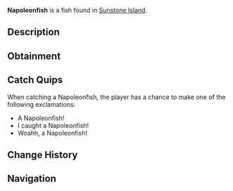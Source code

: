 {{FishInfobox
|image          = Napoleonfish.png
|rarity         = Rare
|sea            = First Sea
|location       = [[Sunstone Island]]
|sublocation    = 
|sources        = Fishing Rod
|radar_location = 
|xp             = 100
|weather        = Windy
|time           = Day
|season         = Summer
|bait           = 
|base_weight    = 35
|base_value     = 200
|weight_range   = 10
|base_chance    = 19
|base_resil     = 40
}}
'''Napoleonfish''' is a {{Rarity|Rare}} fish found in [[Sunstone Island]].

== Description ==
{{Description|The Napoleonfish, also known as the Humphead Wrasse, is a large and brightly coloured fish with a distinctive bump on its forehead. Despite its size, it is surprisingly agile, making it a thrilling challenge for anglers.|Bestiary Entry}}

== Obtainment ==
{{Description|Found easier in the outer waters of Sunstone Island during the day.|Bestiary Hint}}
{{Fish Availability|
Sunstone Island
|top_rods      = 
Krampus's Rod\116691.07\107953.75;
Magma Rod\109554.01\101351.09;
Plastic Rod\102318.05\94133.49;
Leviathan's Fang Rod\82481.19\69432.82;
Great Rod of Oscar\77212.94\53989.54;
Buddy Bond Rod\76007.69\69927.74;
Fast Rod\67115.95\73368.64;
Trident Rod\74303.83\59935.78;
Astralhook Rod\72171.41\52862.08;
Ethereal Prism Rod\72044.75\52950.99;
Free Spirit Rod\71541.48\60108.57;
Seraphic Rod\68892.82\52254.08;
No-Life Rod\68090.77\53345.32;
Challenger's Rod\64995.91\50736;
Rod Of The Forgotten Fang\64369.89\48997.51;
Blazebringer Rod\59547.98\47165.5;
Rod Of The Depths\57681.59\44380.43;
Rod Of The Exalted One\57200.36\42777.46;
Zeus Rod\56101.62\44435.78;
Verdant Shear Rod\55128.97\44146.96;
Depthseeker Rod\50485.57\40576.67;
Avalanche Rod\45493.57\36617.96;
Volcanic Rod\43715.55\34625.28;
Steady Rod\18128.24\11872.56
|recommended   = Trident Rod
}}

== Catch Quips ==
When catching a Napoleonfish, the player has a chance to make one of the following exclamations:
* A Napoleonfish!
* I caught a Napoleonfish!
* Woahh, a Napoleonfish!

== Change History ==
{{Change History|{{subst:Current Version}}}}

== Navigation ==
{{Fish Navbox|Sunstone Island}}